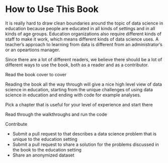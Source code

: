 # How to Use This Book 

It is really hard to draw clean boundaries around the topic of data science in 
education because people are educated in all kinds of settings and in all kinds 
of age groups. Education organizations also require different kinds of staff to 
make it work, which means different kinds of data science uses. A teacher's 
approach to learning from data is different from an administrator's or an 
opeartions manager. 

Since there are a lot of different readers, we believe there should be a lot 
of different ways to use the book, both as a reader and as a contributor. 

Read the book cover to cover 

Reading the book all the way through will give a nice high level view of data 
science in education, starting from the unique challenges of using data science 
in education and ending with code for example analyses. 

Pick a chapter that is useful for your level of experience and start there 



Read through the walkthroughs and run the code 

Contribute 
 
 - Submit a pull request to that describes a data science problem that is unique
 to the education setting 
 - Submit a pull request to share a solution for the problems discussed in the 
 book
 to the education setting
 - Share an anonymized dataset 